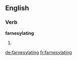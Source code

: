 ==English==

===Verb===
'''farnesylating'''

# {{present participle of|farnesylate}}

[[de:farnesylating]]
[[fr:farnesylating]]